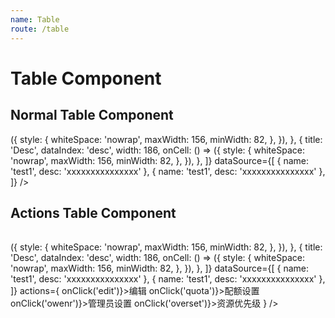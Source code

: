```yaml
---
name: Table
route: /table
---
```



# Table Component

## Normal Table Component

<Playground>
  <Table
    pagination={{ total: 1 }}
    loading={false}
    columns={[
      {
        title: 'Name',
        dataIndex: 'name',
        width: 186,
        onCell: () => ({
          style: {
            whiteSpace: 'nowrap',
            maxWidth: 156,
            minWidth: 82,
          },
        }),
      },
      {
        title: 'Desc',
        dataIndex: 'desc',
        width: 186,
        onCell: () => ({
          style: {
            whiteSpace: 'nowrap',
            maxWidth: 156,
            minWidth: 82,
          },
        }),
      },
    ]}
    dataSource={[
      { name: 'test1', desc: 'xxxxxxxxxxxxxxx' },
      { name: 'test1', desc: 'xxxxxxxxxxxxxxx' },
    ]}
  />
</Playground>

## Actions Table Component

<Playground>
  <Table
    pagination={{ total: 1 }}
    loading={false}
    columns={[
      {
        title: 'Name',
        dataIndex: 'name',
        width: 186,
        onCell: () => ({
          style: {
            whiteSpace: 'nowrap',
            maxWidth: 156,
            minWidth: 82,
          },
        }),
      },
      {
        title: 'Desc',
        dataIndex: 'desc',
        width: 186,
        onCell: () => ({
          style: {
            whiteSpace: 'nowrap',
            maxWidth: 156,
            minWidth: 82,
          },
        }),
      },
    ]}
    dataSource={[
      { name: 'test1', desc: 'xxxxxxxxxxxxxxx' },
      { name: 'test1', desc: 'xxxxxxxxxxxxxxx' },
    ]}
    actions={
      <React.Fragment>
        <a onClick={() => onClick('edit')}>编辑</a>
        <a onClick={() => onClick('quota')}>配额设置</a>
        <a onClick={() => onClick('owenr')}>管理员设置</a>
        <a onClick={() => onClick('overset')}>资源优先级</a>
      </React.Fragment>
    }
  />
</Playground>

